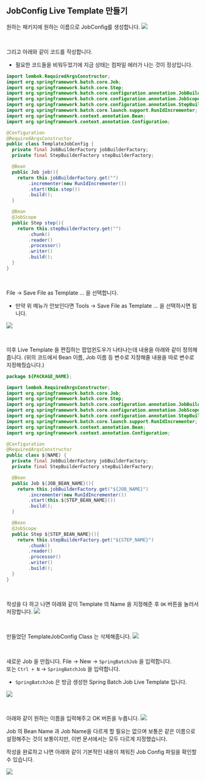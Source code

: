 ## JobConfig Live Template 만들기



원하는 패키지에 원하는 이름으로 JobConfig를 생성합니다. 
![](./img/job-config-live-template-creation/1.png)

<br/>



그리고 아래와 같이 코드를 작성합니다.
- 필요한 코드들을 비워두었기에 지금 상태는 컴파일 에러가 나는 것이 정상입니다.
```java
import lombok.RequiredArgsConstructor;
import org.springframework.batch.core.Job;
import org.springframework.batch.core.Step;
import org.springframework.batch.core.configuration.annotation.JobBuilderFactory;
import org.springframework.batch.core.configuration.annotation.JobScope;
import org.springframework.batch.core.configuration.annotation.StepBuilderFactory;
import org.springframework.batch.core.launch.support.RunIdIncrementer;
import org.springframework.context.annotation.Bean;
import org.springframework.context.annotation.Configuration;

@Configuration
@RequiredArgsConstructor
public class TemplateJobConfig {
  private final JobBuilderFactory jobBuilderFactory;
  private final StepBuilderFactory stepBuilderFactory;

  @Bean
  public Job job(){
    return this.jobBuilderFactory.get("")
        .incrementer(new RunIdIncrementer())
        .start(this.step())
        .build();
  }

  @Bean
  @JobScope
  public Step step(){
    return this.stepBuilderFactory.get("")
        .chunk()
        .reader()
        .processor()
        .writer()
        .build();
  }
}
```
<br/>




File → Save File as Template ... 을 선택합니다.
- 만약 위 메뉴가 안보인다면 Tools → Save File as Template ... 을 선택하시면 됩니다.

![](./img/job-config-live-template-creation/2.png)

<br/>



이후 Live Template 을 편집하는 팝업윈도우가 나타나는데 내용을 아래와 같이 정의해줍니다. (위의 코드에서 Bean 이름, Job 이름 등 변수로 지정해줄 내용을 따로 변수로 지정해줬습니다.)

```java
package ${PACKAGE_NAME};

import lombok.RequiredArgsConstructor;
import org.springframework.batch.core.Job;
import org.springframework.batch.core.Step;
import org.springframework.batch.core.configuration.annotation.JobBuilderFactory;
import org.springframework.batch.core.configuration.annotation.JobScope;
import org.springframework.batch.core.configuration.annotation.StepBuilderFactory;
import org.springframework.batch.core.launch.support.RunIdIncrementer;
import org.springframework.context.annotation.Bean;
import org.springframework.context.annotation.Configuration;

@Configuration
@RequiredArgsConstructor
public class ${NAME} {
  private final JobBuilderFactory jobBuilderFactory;
  private final StepBuilderFactory stepBuilderFactory;

  @Bean
  public Job ${JOB_BEAN_NAME}(){
    return this.jobBuilderFactory.get("${JOB_NAME}")
        .incrementer(new RunIdIncrementer())
        .start(this.${STEP_BEAN_NAME}())
        .build();
  }

  @Bean
  @JobScope
  public Step ${STEP_BEAN_NAME}(){
    return this.stepBuilderFactory.get("${STEP_NAME}")
        .chunk()
        .reader()
        .processor()
        .writer()
        .build();
  }
}
```
<br/>



작성을 다 하고 나면 아래와 같이 Template 의 Name 을 지정해준 후 `OK` 버튼을 눌러서 저장합니다.
![](./img/job-config-live-template-creation/3.png)

<br/>



만들었던 TemplateJobConfig Class 는 삭제해줍니다.
![](./img/job-config-live-template-creation/4.png)

<br/>



새로운 Job 을 만듭니다.
File → New → `SpringBatchJob` 을 입력합니다.<br/>
또는 
`Ctrl + N` → `SpringBatchJob` 을 입력합니다.<br/>

- `SpringBatchJob` 은 방금 생성한 Spring Batch Job Live Template 입니다.



![](./img/job-config-live-template-creation/5.png)

<br/>



아래와 같이 원하는 이름을 입력해주고 OK 버튼을 누릅니다.
![](./img/job-config-live-template-creation/6.png)

Job 의 Bean Name 과 Job Name을 다르게 할 필요는 없으며 보통은 같은 이름으로 설정해주는 것이 보통이지만, 이번 문서에서는 모두 다르게 지정했습니다.<br/>



작성을 완료하고 나면 아래와 같이 기본적인 내용이 채워진 Job Config 파일을 확인할 수 있습니다.

![](./img/job-config-live-template-creation/7.png)

